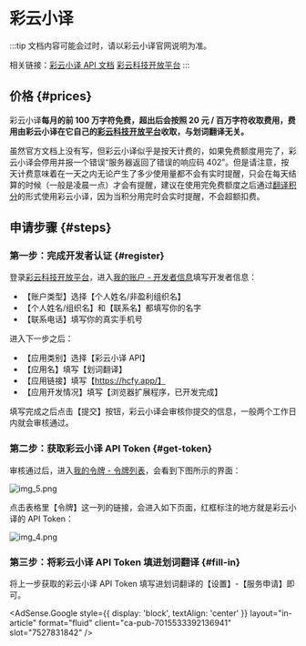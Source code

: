 
# 彩云小译

:::tip
文档内容可能会过时，请以彩云小译官网说明为准。

相关链接：[彩云小译 API 文档](https://fanyi.caiyunapp.com/#/api) [彩云科技开放平台](https://dashboard.caiyunapp.com/)
:::

## 价格 {#prices}

彩云小译**每月的前 100 万字符免费，超出后会按照 20 元 / 百万字符收取费用，费用由彩云小译在它自己的[彩云科技开放平台](https://dashboard.caiyunapp.com/)收取，与划词翻译无关。**

虽然官方文档上没有写，但彩云小译似乎是按天计费的，如果免费额度用完了，彩云小译会停用并报一个错误“服务器返回了错误的响应码 402”。但是请注意，按天计费意味着在一天之内无论产生了多少使用量都不会有实时提醒，只会在每天结算的时候（一般是凌晨一点）才会有提醒，建议在使用完免费额度之后通过[翻译积分](tp.mdx)的形式使用彩云小译，因为当积分用完时会实时提醒，不会超额扣费。

## 申请步骤 {#steps}

### 第一步：完成开发者认证 {#register}

登录[彩云科技开放平台](https://dashboard.caiyunapp.com/)，进入[我的账户 - 开发者信息](https://dashboard.caiyunapp.com/user/user/info/)填写开发者信息：

- 【账户类型】选择【个人姓名/非盈利组织名】
- 【个人姓名/组织名】和【联系名】都填写你的名字
- 【联系电话】填写你的真实手机号

进入下一步之后：

- 【应用类别】选择【彩云小译 API】
- 【应用名】填写【划词翻译】
- 【应用链接】填写【https://hcfy.app/】
- 【应用开发情况】填写【浏览器扩展程序，已开发完成】

填写完成之后点击【提交】按钮，彩云小译会审核你提交的信息，一般两个工作日内就会审核通过。

### 第二步：获取彩云小译 API Token {#get-token}

审核通过后，进入[我的令牌 - 令牌列表](https://dashboard.caiyunapp.com/v1/token/)，会看到下图所示的界面：

![img_5.png](./img_5.png)

点击表格里【令牌】这一列的链接，会进入如下页面，红框标注的地方就是彩云小译的 API Token：

![img_4.png](./img_4.png)

### 第三步：将彩云小译 API Token 填进划词翻译 {#fill-in}

将上一步获取的彩云小译 API Token 填写进划词翻译的【设置】-【服务申请】即可。

<AdSense.Google
  style={{ display: 'block', textAlign: 'center' }}
  layout="in-article"
  format="fluid"
  client="ca-pub-7015533392136941"
  slot="7527831842"
/>
